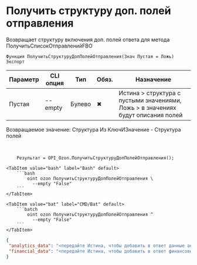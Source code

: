 ﻿---
sidebar_position: 7
description: Получить структуру доп. полей отправления и другие функции для работы с Ozon в Открытом пакете интеграций - бесплатной open-source библиотеке интеграций для 1С:Предприятие 8, OneScript и CLI
keywords: [1C, 1С, 1С:Предприятие, 1С:Предприятие 8.3, API, Интеграция, Сервисы, Обмен, OneScript, CLI, Ozon]
---


# Получить структуру доп. полей отправления
 Возвращает структуру включения доп. полей ответа для метода ПолучитьСписокОтправленийFBO



`Функция ПолучитьСтруктуруДопПолейОтправления(Знач Пустая = Ложь) Экспорт`

  | Параметр | CLI опция | Тип | Обяз. | Назначение |
  |-|-|-|-|-|
  | Пустая | --empty | Булево | &#x2716; | Истина > структура с пустыми значениями, Ложь > в значениях будут описания полей |

  
  Возвращаемое значение:   Структура Из КлючИЗначение - Структура полей

<br/>




```bsl title="Пример использования для 1С:Предприятие/OneScript"
    Результат = OPI_Ozon.ПолучитьСтруктуруДопПолейОтправления();
```
    

 <Tabs>
  
    <TabItem value="bash" label="Bash" default>
        ```bash
            oint ozon ПолучитьСтруктуруДопПолейОтправления \
              --empty "False"
        ```
    </TabItem>
  
    <TabItem value="bat" label="CMD/Bat" default>
        ```batch
            oint ozon ПолучитьСтруктуруДопПолейОтправления ^
              --empty "False"
        ```
    </TabItem>
</Tabs>


```json title="Результат"
{
 "analytics_data": "<передайте Истина, чтобы добавить в ответ данные аналитики>",
 "financial_data": "<передайте Истина, чтобы добавить в ответ финансовые данные>"
}
```
